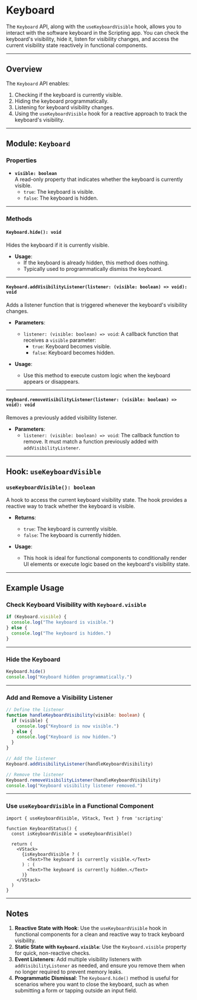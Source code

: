 # Keyboard 

The `Keyboard` API, along with the `useKeyboardVisible` hook, allows you to interact with the software keyboard in the Scripting app. You can check the keyboard's visibility, hide it, listen for visibility changes, and access the current visibility state reactively in functional components.

---

## Overview

The `Keyboard` API enables:
1. Checking if the keyboard is currently visible.
2. Hiding the keyboard programmatically.
3. Listening for keyboard visibility changes.
4. Using the `useKeyboardVisible` hook for a reactive approach to track the keyboard's visibility.

---

## Module: `Keyboard`

### Properties

- **`visible: boolean`**  
  A read-only property that indicates whether the keyboard is currently visible.  
  - `true`: The keyboard is visible.
  - `false`: The keyboard is hidden.

---

### Methods

#### `Keyboard.hide(): void`  
Hides the keyboard if it is currently visible.

- **Usage**:
  - If the keyboard is already hidden, this method does nothing.
  - Typically used to programmatically dismiss the keyboard.

---

#### `Keyboard.addVisibilityListener(listener: (visible: boolean) => void): void`  
Adds a listener function that is triggered whenever the keyboard's visibility changes.

- **Parameters**:
  - `listener: (visible: boolean) => void`: A callback function that receives a `visible` parameter:
    - `true`: Keyboard becomes visible.
    - `false`: Keyboard becomes hidden.

- **Usage**:
  - Use this method to execute custom logic when the keyboard appears or disappears.

---

#### `Keyboard.removeVisibilityListener(listener: (visible: boolean) => void): void`  
Removes a previously added visibility listener.

- **Parameters**:
  - `listener: (visible: boolean) => void`: The callback function to remove. It must match a function previously added with `addVisibilityListener`.

---

## Hook: `useKeyboardVisible`

### `useKeyboardVisible(): boolean`
A hook to access the current keyboard visibility state. The hook provides a reactive way to track whether the keyboard is visible.

- **Returns**:
  - `true`: The keyboard is currently visible.
  - `false`: The keyboard is currently hidden.

- **Usage**:
  - This hook is ideal for functional components to conditionally render UI elements or execute logic based on the keyboard's visibility state.

---

## Example Usage

### Check Keyboard Visibility with `Keyboard.visible`
```ts
if (Keyboard.visible) {
  console.log("The keyboard is visible.")
} else {
  console.log("The keyboard is hidden.")
}
```

---

### Hide the Keyboard
```ts
Keyboard.hide()
console.log("Keyboard hidden programmatically.")
```

---

### Add and Remove a Visibility Listener
```ts
// Define the listener
function handleKeyboardVisibility(visible: boolean) {
  if (visible) {
    console.log("Keyboard is now visible.")
  } else {
    console.log("Keyboard is now hidden.")
  }
}

// Add the listener
Keyboard.addVisibilityListener(handleKeyboardVisibility)

// Remove the listener
Keyboard.removeVisibilityListener(handleKeyboardVisibility)
console.log("Keyboard visibility listener removed.")
```

---

### Use `useKeyboardVisible` in a Functional Component
```tsx
import { useKeyboardVisible, VStack, Text } from 'scripting'

function KeyboardStatus() {
  const isKeyboardVisible = useKeyboardVisible()

  return (
    <VStack>
      {isKeyboardVisible ? (
        <Text>The keyboard is currently visible.</Text>
      ) : (
        <Text>The keyboard is currently hidden.</Text>
      )}
    </VStack>
  )
}
```

---

## Notes

1. **Reactive State with Hook**: Use the `useKeyboardVisible` hook in functional components for a clean and reactive way to track keyboard visibility.
2. **Static State with `Keyboard.visible`**: Use the `Keyboard.visible` property for quick, non-reactive checks.
3. **Event Listeners**: Add multiple visibility listeners with `addVisibilityListener` as needed, and ensure you remove them when no longer required to prevent memory leaks.
4. **Programmatic Dismissal**: The `Keyboard.hide()` method is useful for scenarios where you want to close the keyboard, such as when submitting a form or tapping outside an input field.
